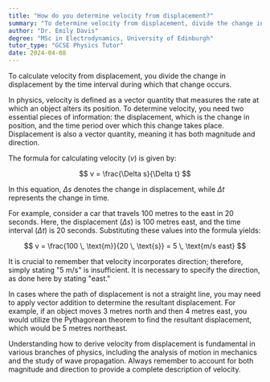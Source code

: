 ```yaml
---
title: "How do you determine velocity from displacement?"
summary: "To determine velocity from displacement, divide the change in displacement by the time taken for that change."
author: "Dr. Emily Davis"
degree: "MSc in Electrodynamics, University of Edinburgh"
tutor_type: "GCSE Physics Tutor"
date: 2024-04-08
---
```


To calculate velocity from displacement, you divide the change in displacement by the time interval during which that change occurs.

In physics, velocity is defined as a vector quantity that measures the rate at which an object alters its position. To determine velocity, you need two essential pieces of information: the displacement, which is the change in position, and the time period over which this change takes place. Displacement is also a vector quantity, meaning it has both magnitude and direction.

The formula for calculating velocity ($v$) is given by:

$$
v = \frac{\Delta s}{\Delta t}
$$

In this equation, $\Delta s$ denotes the change in displacement, while $\Delta t$ represents the change in time.

For example, consider a car that travels $100$ metres to the east in $20$ seconds. Here, the displacement ($\Delta s$) is $100$ metres east, and the time interval ($\Delta t$) is $20$ seconds. Substituting these values into the formula yields:

$$
v = \frac{100 \, \text{m}}{20 \, \text{s}} = 5 \, \text{m/s east}
$$

It is crucial to remember that velocity incorporates direction; therefore, simply stating "5 m/s" is insufficient. It is necessary to specify the direction, as done here by stating "east."

In cases where the path of displacement is not a straight line, you may need to apply vector addition to determine the resultant displacement. For example, if an object moves $3$ metres north and then $4$ metres east, you would utilize the Pythagorean theorem to find the resultant displacement, which would be $5$ metres northeast.

Understanding how to derive velocity from displacement is fundamental in various branches of physics, including the analysis of motion in mechanics and the study of wave propagation. Always remember to account for both magnitude and direction to provide a complete description of velocity.
    